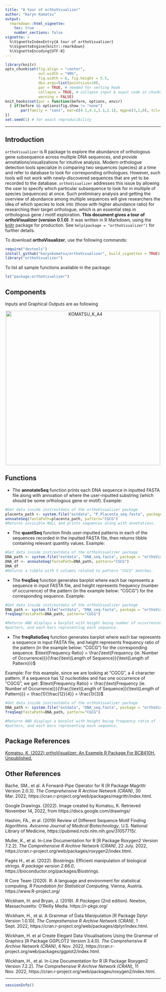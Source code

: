 ```yaml
---
title: "A tour of orthoVisualizer"
author: "Karyn Komatsu"
output: 
  rmarkdown::html_vignette:
    toc: true
    number_sections: false
vignette: >
  %\VignetteIndexEntry{A tour of orthoVisualizer}
  %\VignetteEngine{knitr::rmarkdown}
  %\VignetteEncoding{UTF-8}
---
```


```r
library(knitr)
opts_chunk$set(fig.align = "center", 
               out.width = "90%",
               fig.width = 6, fig.height = 5.5,
               dev.args=list(pointsize=10),
               par = TRUE, # needed for setting hook 
               collapse = TRUE, # collapse input & ouput code in chunks
               warning = FALSE)
knit_hooks$set(par = function(before, options, envir)
  { if(before && options$fig.show != "none") 
       par(family = "sans", mar=c(4.1,4.1,1.1,1.1), mgp=c(3,1,0), tcl=-0.5)
})
set.seed(1) # for exact reproducibility
```
----------

## Introduction

`orthoVisualizer` is R package to explore the abundance of orthologous gene subsequence across multiple DNA sequences, and provide annotations/visualizations for intuitive analysis. Modern orthologue detection tools specialize in comparing two sequences (species) at a time and refer to database to look for corresponding orthologues. However, such tools will not work with newly-discovered sequences that are yet to be recorded to the database. `orthoVisualizer` addresses this issue by allowing the user to specify which particular subsequence to look for in multiple of species (sequences) at once. Such preliminary analysis and getting the overview of abundance among multiple sequences will give researchers the idea of which species to look into (those with higher abundance ratio) for researching their target orthologue, which is an essential step in orthologous gene / motif exploration. **This document gives a tour of orthoVisualizer (version 0.1.0)**. It was written in R Markdown, using the [knitr](https://cran.r-project.org/package=knitr) package for production. See `help(package = "orthoVisualizer")` for further details. 

To download **orthoVisualizer**, use the following commands:

``` r
require("devtools")
install_github("karynkomatsu/orthoVisualizer", build_vignettes = TRUE)
library("orthoVisualizer")
```
To list all sample functions available in the package:
``` r
ls("package:orthoVisualizer")
```

## Components

Inputs and Graphical Outputs are as following

<div style="text-align:center"><img src="KOMATSU_K_A4.png" alt="KOMATSU_K_A4" width="500"/>

<div style="text-align:left">

## Functions

* The **annotateSeq** function prints each DNA sequence in inputted FASTA file along with annoation of where the user-inputted substring (which should be some orthologous gene or motif).
Example:
``` r
#Get data inside inst/extdata of the orthoVisualizer package
placenta_path <- system.file("extdata", "P_Placenta_seq.fasta", package = "orthoVisualizer")
annoateSeq(fastaPath=placenta_path, pattern="CGCG")
#Returns invisible NULL and prints sequences along with annotations.
```
* The **quantSeq** function finds user-inputted patterns in each of the sequences recorded in the inputted FASTA file, then returns tibble containing relevant quantity values.
Example:
```r
#Get data inside inst/extdata of the orthoVisualizer package
DNA_path <- system.file("extdata", "DNA_seq.fasta", package = "orthoVisualizer")
DNA_df <- annoateSeq(fastaPath=DNA_path, pattern="CGCG")
DNA_df
#Returns a tibble with 5 columns related to pattern "CGCG" matches.
```

* The **freqSeq** function generates barplot where each bar represents a sequence in input FASTA file, and height represents frequency (number of occurrence) of the pattern (in the example below: "CGCG") for the corresponding sequence.
Example:
```r
#Get data inside inst/extdata of the orthoVisualizer package
DNA_path <- system.file("extdata", "DNA_seq.fasta", package = "orthoVisualizer")
freqSeq(fastaPath=DNA_path, pattern="CGCG")

#Returns AND displays a barplot with height being number of occurrences of 
#pattern, and each bars representing each sequence.
```

* The **freqRatioSeq** function generates barplot where each bar represents a sequence in input FASTA file, and height represents frequency ratio of the pattern (in the example below: "CGCG") for the corresponding sequence. 
$\text{Frequency Ratio} = \frac{\text{Frequency (ie. Number of Occurrence)}}{\frac{\text{Length of Sequence}}{\text{Length of Pattern}}}$

Example:
For this example, since we are looking at "CGCG", a 4 character pattern, if a sequence has 12 nucleotides and has one occurrence of "CGCG", we get: $\text{Frequency Ratio} = \frac{\text{Frequency (ie. Number of Occurrence)}}{\frac{\text{Length of Sequence}}{\text{Length of Pattern}}} = \frac{1}{\frac{12}{4}} = \frac{1}{3}$
```r
#Get data inside inst/extdata of the orthoVisualizer package
DNA_path <- system.file("extdata", "DNA_seq.fasta", package = "orthoVisualizer")
freqSeq(fastaPath=DNA_path, pattern="CGCG")

#Returns AND displays a barplot with height being frequency ratio of 
#pattern, and each bars representing each sequence.
```

## Package References

[Komatsu, K. (2022) orthoVisualizer: An Example R Package For
  BCB410H. Unpublished.](https://github.com/karynkomatsu/orthoVisualizer)


## Other References

Bache, SM., et al. A Forward-Pipe Operator for R [R Package Magrittr Version 2.0.3]. *The Comprehensive R Archive Network (CRAN)*, 30 Mar. 2022, https://cran.r-project.org/web/packages/magrittr/index.html. 

Google Drawings. (2022). Image created by Komatsu, K. Retrieved November 14, 2022, from https://docs.google.com/drawings/

Hashim, FA., et al. (2019) Review of Different Sequence Motif Finding Algorithms. *Avicenna Journal of Medical Biotechnology*, U.S. National Library of Medicine, https://pubmed.ncbi.nlm.nih.gov/31057715/. 

Muller, K., et al. In-Line Documentation for R [R Package Roxygen2 Version 7.2.2]. *The Comprehensive R Archive Network (CRAN)*, 22 July. 2022, https://cran.r-project.org/web/packages/roxygen2/index.html. 

Pagès H., et al. (2022). Biostrings: Efficient manipulation of biological strings. *R package version 2.66.0*, https://bioconductor.org/packages/Biostrings.

R Core Team (2020). R: A language and environment for statistical computing. *R Foundation for Statistical Computing*, Vienna, Austria. https://www.R-project.org/

Wickham, H. and Bryan, J. (2019). *R Packages* (2nd edition). Newton, Massachusetts: O'Reilly Media. https://r-pkgs.org/

Wickham, H., et al. A Grammar of Data Manipulation [R Package Dplyr Version 1.0.10]. *The Comprehensive R Archive Network (CRAN)*, 1 Sept. 2022, https://cran.r-project.org/web/packages/dplyr/index.html. 

Wickham, H. et al Create Elegant Data Visualisations Using the Grammar of Graphics [R Package GGPLOT2 Version 3.4.0]. *The Comprehensive R Archive Network (CRAN)*, 4 Nov. 2022, https://cran.r-project.org/web/packages/ggplot2/index.html. 

Wickham, H., et al. In-Line Documentation for R [R Package Roxygen2 Version 7.2.2]. *The Comprehensive R Archive Network (CRAN*), 11 Nov. 2022, https://cran.r-project.org/web/packages/roxygen2/index.html. 

----

```r
sessionInfo()
```

